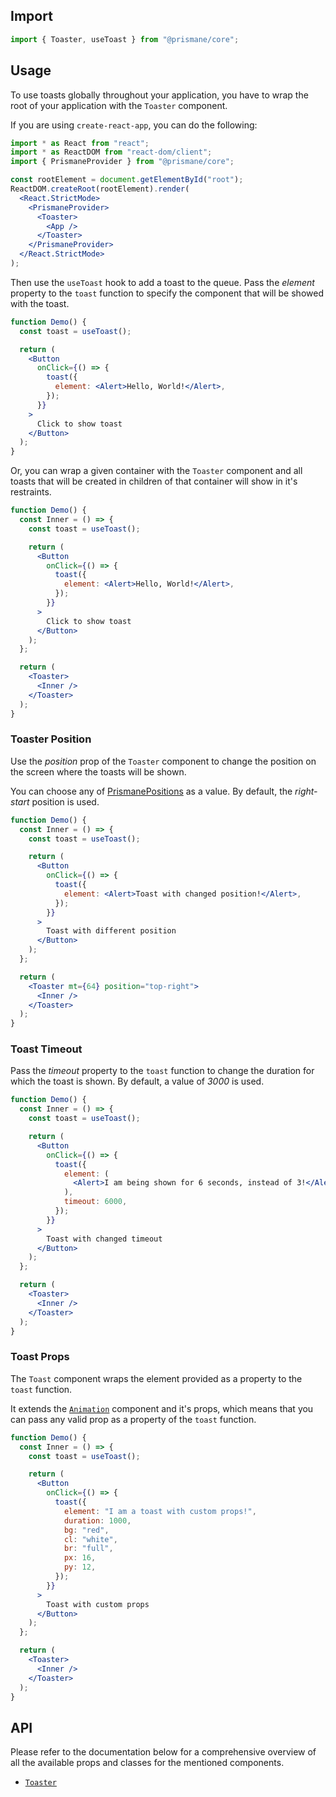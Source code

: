 ## Import

```js
import { Toaster, useToast } from "@prismane/core";
```

## Usage

To use toasts globally throughout your application, you have to wrap the root of your application with the `Toaster` component.

If you are using `create-react-app`, you can do the following:

```jsx name="App.tsx" icon={<File />}
import * as React from "react";
import * as ReactDOM from "react-dom/client";
import { PrismaneProvider } from "@prismane/core";

const rootElement = document.getElementById("root");
ReactDOM.createRoot(rootElement).render(
  <React.StrictMode>
    <PrismaneProvider>
      <Toaster>
        <App />
      </Toaster>
    </PrismaneProvider>
  </React.StrictMode>
);
```

Then use the `useToast` hook to add a toast to the queue. Pass the _element_ property to the `toast` function to specify the component that will be showed with the toast.

```jsx
function Demo() {
  const toast = useToast();

  return (
    <Button
      onClick={() => {
        toast({
          element: <Alert>Hello, World!</Alert>,
        });
      }}
    >
      Click to show toast
    </Button>
  );
}
```

Or, you can wrap a given container with the `Toaster` component and all toasts that will be created in children of that container will show in it's restraints.

```jsx preview
function Demo() {
  const Inner = () => {
    const toast = useToast();

    return (
      <Button
        onClick={() => {
          toast({
            element: <Alert>Hello, World!</Alert>,
          });
        }}
      >
        Click to show toast
      </Button>
    );
  };

  return (
    <Toaster>
      <Inner />
    </Toaster>
  );
}
```

### Toaster Position

Use the _position_ prop of the `Toaster` component to change the position on the screen where the toasts will be shown.

You can choose any of [PrismanePositions](/docs/getting-started/globals#prismanepositions) as a value. By default, the _right-start_ position is used.

```jsx preview
function Demo() {
  const Inner = () => {
    const toast = useToast();

    return (
      <Button
        onClick={() => {
          toast({
            element: <Alert>Toast with changed position!</Alert>,
          });
        }}
      >
        Toast with different position
      </Button>
    );
  };

  return (
    <Toaster mt={64} position="top-right">
      <Inner />
    </Toaster>
  );
}
```

### Toast Timeout

Pass the _timeout_ property to the `toast` function to change the duration for which the toast is shown. By default, a value of _3000_ is used.

```jsx preview
function Demo() {
  const Inner = () => {
    const toast = useToast();

    return (
      <Button
        onClick={() => {
          toast({
            element: (
              <Alert>I am being shown for 6 seconds, instead of 3!</Alert>
            ),
            timeout: 6000,
          });
        }}
      >
        Toast with changed timeout
      </Button>
    );
  };

  return (
    <Toaster>
      <Inner />
    </Toaster>
  );
}
```

### Toast Props

The `Toast` component wraps the element provided as a property to the `toast` function.

It extends the [`Animation`](/docs/components/animation) component and it's props, which means that you can pass any valid prop as a property of the `toast` function.

```jsx preview
function Demo() {
  const Inner = () => {
    const toast = useToast();

    return (
      <Button
        onClick={() => {
          toast({
            element: "I am a toast with custom props!",
            duration: 1000,
            bg: "red",
            cl: "white",
            br: "full",
            px: 16,
            py: 12,
          });
        }}
      >
        Toast with custom props
      </Button>
    );
  };

  return (
    <Toaster>
      <Inner />
    </Toaster>
  );
}
```

## API

Please refer to the documentation below for a comprehensive overview of all the available props and classes for the mentioned components.

- [`Toaster`](/docs/components-api/feedback/toaster-api)
